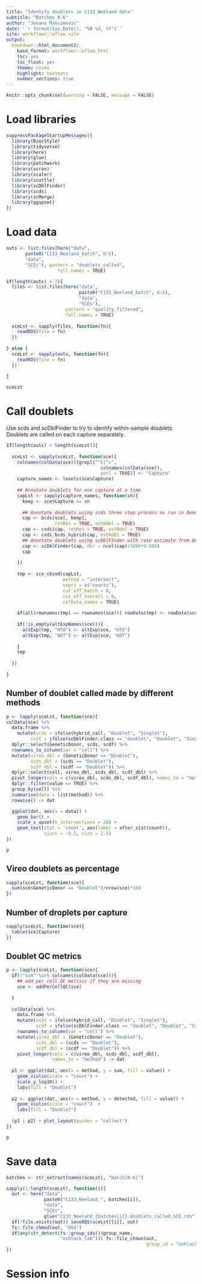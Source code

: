 ```yaml
---
title: "Identify doublets in C133_Neeland data"
subtitle: "Batches 0-6"
author: "Jovana Maksimovic"
date: '`r format(Sys.Date(), "%B %d, %Y")`'
site: workflowr::wflow_site
output:
  bookdown::html_document2:
    base_format: workflowr::wflow_html
    toc: yes
    toc_float: yes
    theme: cosmo
    highlight: textmate
    number_sections: true
---
```


```r
knitr::opts_chunk$set(warning = FALSE, message = FALSE)
```

# Load libraries

```r
suppressPackageStartupMessages({
  library(BiocStyle)
  library(tidyverse)
  library(here)
  library(glue)
  library(patchwork)
  library(scran)
  library(scater)
  library(scuttle)
  library(scDblFinder)
  library(scds)
  library(scMerge)
  library(ggupset)
})
```

# Load data

```r
outs <- list.files(here("data",
       paste0("C133_Neeland_batch", 0:6),
       "data", 
       "SCEs"), pattern = "doublets_called",
                   full.names = TRUE)

if(length(outs) < 7){
  files <- list.files(here("data",
                           paste0("C133_Neeland_batch", 0:6),
                           "data", 
                           "SCEs"), 
                      pattern = "quality_filtered",
                      full.names = TRUE)
  
  sceLst <- sapply(files, function(fn){
    readRDS(file = fn)
  })
  
} else {
  sceLst <- sapply(outs, function(fn){
    readRDS(file = fn)
  })
  
}

sceLst
```

# Call doublets
Use scds and scDblFinder to try to identify within-sample doublets. Doublets are called on each capture separately. 

```r
if(length(outs) < length(sceLst)){
  
  sceLst <- sapply(sceLst, function(sce){
    colnames(colData(sce))[grepl("^C|^c", 
                                   colnames(colData(sce)), 
                                   perl = TRUE)] <- "Capture"
    capture_names <- levels(sce$Capture)
    
    ## Annotate doublets for one capture at a time
    capLst <- sapply(capture_names, function(cn){
      keep <- sce$Capture == cn
      
      ## Annotate doublets using scds three step process as run in Demuxafy
      cap <- bcds(sce[, keep], 
                  retRes = TRUE, estNdbl = TRUE)
      cap <- cxds(cap, retRes = TRUE, estNdbl = TRUE)
      cap <- cxds_bcds_hybrid(cap, estNdbl = TRUE)
      ## Annotate doublets using scDblFInder with rate estimate from Demuxafy
      cap <- scDblFinder(cap, dbr = ncol(cap)/1000*0.008)
      cap
      
    })
    
    tmp <- sce_cbind(capLst, 
                     method = "intersect", 
                     exprs = c("counts"), 
                     cut_off_batch = 0,
                     cut_off_overall = 0,
                     colData_names = TRUE)
    
    if(all(rownames(tmp) == rownames(sce))) rowData(tmp) <- rowData(sce)
    
    if(!is_empty(altExpNames(sce))){
      altExp(tmp, "HTO") <- altExp(sce, "HTO")
      altExp(tmp, "ADT") <- altExp(sce, "ADT")
      
    }
    tmp
    
  })
  
}
```


## Number of doublet called made by different methods

```r
p <- lapply(sceLst, function(sce){
colData(sce) %>%
  data.frame %>%
    mutate(scds = ifelse(hybrid_call, "Doublet", "Singlet"),
         scdf = ifelse(scDblFinder.class == "doublet", "Doublet", "Singlet")) %>%
  dplyr::select(GeneticDonor, scds, scdf) %>% 
  rownames_to_column(var = "cell") %>%
  mutate(vireo_dbl = (GeneticDonor == "Doublet"),
         scds_dbl = (scds == "Doublet"),
         scdf_dbl = (scdf == "Doublet")) %>%
  dplyr::select(cell, vireo_dbl, scds_dbl, scdf_dbl) %>% 
  pivot_longer(cols = c(vireo_dbl, scds_dbl, scdf_dbl), names_to = "method") %>%
  dplyr::filter(value == TRUE) %>%
  group_by(cell) %>%
  summarise(data = list(method)) %>%
  rowwise() -> dat

  ggplot(dat, aes(x = data)) +
    geom_bar() +
    scale_x_upset(n_intersections = 20) +
    geom_text(stat = 'count', aes(label = after_stat(count)), 
              vjust = -0.5, size = 2.5)
})

p
```


## Vireo doublets as percentage

```r
sapply(sceLst, function(sce){
  sum(sce$GeneticDonor == "Doublet")/nrow(sce)*100
})
```


## Number of droplets per capture

```r
sapply(sceLst, function(sce){
  table(sce$Capture)
})
```


## Doublet QC metrics

```r
p <- lapply(sceLst, function(sce){
  if(!"sum" %in% colnames(colData(sce))){
    ## add per cell QC metrics if they are missing
    sce <- addPerCellQC(sce)
    
  }
  
  colData(sce) %>%
    data.frame %>%
    mutate(scds = ifelse(hybrid_call, "Doublet", "Singlet"),
           scdf = ifelse(scDblFinder.class == "doublet", "Doublet", "Singlet")) %>%
    rownames_to_column(var = "cell") %>%
    mutate(vireo_dbl = (GeneticDonor == "Doublet"),
           scds_dbl = (scds == "Doublet"),
           scdf_dbl = (scdf == "Doublet")) %>%
    pivot_longer(cols = c(vireo_dbl, scds_dbl, scdf_dbl),
                 names_to = "method") -> dat
  
  p1 <- ggplot(dat, aes(x = method, y = sum, fill = value)) +
    geom_violin(scale = "count") +
    scale_y_log10() +
    labs(fill = "Doublet")
  
  p2 <- ggplot(dat, aes(x = method, y = detected, fill = value)) +
    geom_violin(scale = "count")  +
    labs(fill = "Doublet")
  
  (p1 | p2) + plot_layout(guides = "collect")
})

p
```


# Save data

```r
batches <- str_extract(names(sceLst), "batch[0-6]")

sapply(1:length(sceLst), function(i){
  out <- here("data",
              paste0("C133_Neeland_", batches[i]),
              "data", 
              "SCEs", 
              glue("C133_Neeland_{batches[i]}.doublets_called.SCE.rds"))
  if(!file.exists(out)) saveRDS(sceLst[[i]], out)
  fs::file_chmod(out, "664")
  if(any(str_detect(fs::group_ids()$group_name, 
                    "oshlack_lab"))) fs::file_chown(out, 
                                                    group_id = "oshlack_lab")
})
```


# Session info {.appendix}

